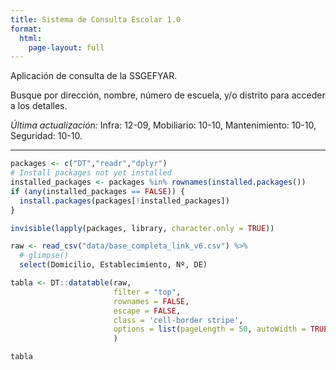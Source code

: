 ```yaml
---
title: Sistema de Consulta Escolar 1.0
format: 
  html:
    page-layout: full
---
```


Aplicación de consulta de la SSGEFYAR.

Busque por dirección, nombre, número de escuela, y/o distrito para acceder a los detalles.

*Última actualización:* Infra: 12-09, Mobiliario: 10-10, Mantenimiento: 10-10, Seguridad: 10-10.

------------------------------------------------------------------------

```r

packages <- c("DT","readr","dplyr")
# Install packages not yet installed
installed_packages <- packages %in% rownames(installed.packages())
if (any(installed_packages == FALSE)) {
  install.packages(packages[!installed_packages])
}

invisible(lapply(packages, library, character.only = TRUE))

```

```r
raw <- read_csv("data/base_completa_link_v6.csv") %>% 
  # glimpse()
  select(Domicilio, Establecimiento, Nº, DE)

tabla <- DT::datatable(raw, 
                       filter = "top", 
                       rownames = FALSE,
                       escape = FALSE, 
                       class = 'cell-border stripe',
                       options = list(pageLength = 50, autoWidth = TRUE)
                       )


```

```r
tabla
```
